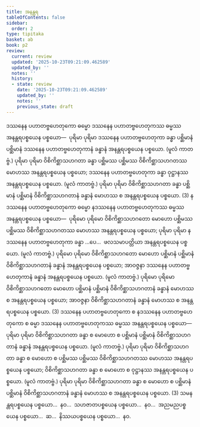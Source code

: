 ```yaml
---
title: အနန္တရ
tableOfContents: false
sidebar:
  order: 2
type: tipitaka
basket: ab
book: p2
review:
  current: review
  updated: '2025-10-23T09:21:09.462589'
  updated_by: ''
  notes: ''
  history:
  - state: review
    date: '2025-10-23T09:21:09.462589'
    updated_by: ''
    notes: ''
    previous_state: draft
---
```



<ReviewStatus review={frontmatter.review} showDetails={true} />

<HypothesisAnnotation frontmatter={frontmatter} />

<DynamicBreadcrumb />

<Division number="75" book="p2" e="ch" v="38" p="589">

<Paragraph number="4236" book="p2">
ဒဿနေန ပဟာတဗ္ဗဟေတုကော ဓမ္မော ဒဿနေန ပဟာတဗ္ဗဟေတုကဿ ဓမ္မဿ အနန္တရပစ္စယေန ပစ္စယော—  ပုရိမာ ပုရိမာ ဒဿနေန ပဟာတဗ္ဗဟေတုကာ ခန္ဓာ ပစ္ဆိမာနံ ပစ္ဆိမာနံ ဒဿနေန ပဟာတဗ္ဗဟေတုကာနံ ခန္ဓာနံ အနန္တရပစ္စယေန ပစ္စယော. (မူလံ ကာတဗ္ဗံ.) ပုရိမာ ပုရိမာ ဝိစိကိစ္ဆာသဟဂတာ ခန္ဓာ ပစ္ဆိမဿ ပစ္ဆိမဿ ဝိစိကိစ္ဆာသဟဂတဿ မောဟဿ အနန္တရပစ္စယေန ပစ္စယော; ဒဿနေန ပဟာတဗ္ဗဟေတုကာ ခန္ဓာ ဝုဋ္ဌာနဿ အနန္တရပစ္စယေန ပစ္စယော. (မူလံ ကာတဗ္ဗံ.) ပုရိမာ ပုရိမာ ဝိစိကိစ္ဆာသဟဂတာ ခန္ဓာ ပစ္ဆိမာနံ ပစ္ဆိမာနံ ဝိစိကိစ္ဆာသဟဂတာနံ ခန္ဓာနံ မောဟဿ စ အနန္တရပစ္စယေန ပစ္စယော. (3)
</Paragraph>

</Division>
<Division number="76" book="p2" e="ch" v="38" p="589">

<Paragraph number="4237" book="p2">
နဒဿနေန ပဟာတဗ္ဗဟေတုကော ဓမ္မော နဒဿနေန ပဟာတဗ္ဗဟေတုကဿ ဓမ္မဿ အနန္တရပစ္စယေန ပစ္စယော—  ပုရိမော ပုရိမော ဝိစိကိစ္ဆာသဟဂတော မောဟော ပစ္ဆိမဿ ပစ္ဆိမဿ ဝိစိကိစ္ဆာသဟဂတဿ မောဟဿ အနန္တရပစ္စယေန ပစ္စယော; ပုရိမာ ပုရိမာ နဒဿနေန ပဟာတဗ္ဗဟေတုကာ ခန္ဓာ …ပေ…  ဖလသမာပတ္တိယာ အနန္တရပစ္စယေန ပစ္စယော. (မူလံ ကာတဗ္ဗံ.) ပုရိမော ပုရိမော ဝိစိကိစ္ဆာသဟဂတော မောဟော ပစ္ဆိမာနံ ပစ္ဆိမာနံ ဝိစိကိစ္ဆာသဟဂတာနံ ခန္ဓာနံ အနန္တရပစ္စယေန ပစ္စယော; အာဝဇ္ဇနာ ဒဿနေန ပဟာတဗ္ဗဟေတုကာနံ ခန္ဓာနံ အနန္တရပစ္စယေန ပစ္စယော. (မူလံ ကာတဗ္ဗံ.) ပုရိမော ပုရိမော ဝိစိကိစ္ဆာသဟဂတော မောဟော ပစ္ဆိမာနံ ပစ္ဆိမာနံ ဝိစိကိစ္ဆာသဟဂတာနံ ခန္ဓာနံ မောဟဿ စ အနန္တရပစ္စယေန ပစ္စယော; အာဝဇ္ဇနာ ဝိစိကိစ္ဆာသဟဂတာနံ ခန္ဓာနံ မောဟဿ စ အနန္တရပစ္စယေန ပစ္စယော. (3)
</Paragraph>

</Division>
<Division number="77" book="p2" e="ch" v="38" p="590">

<Paragraph number="4238" book="p2">
ဒဿနေန ပဟာတဗ္ဗဟေတုကော စ နဒဿနေန ပဟာတဗ္ဗဟေတုကော စ ဓမ္မာ ဒဿနေန ပဟာတဗ္ဗဟေတုကဿ ဓမ္မဿ အနန္တရပစ္စယေန ပစ္စယော—  ပုရိမာ ပုရိမာ ဝိစိကိစ္ဆာသဟဂတာ ခန္ဓာ စ မောဟော စ ပစ္ဆိမာနံ ပစ္ဆိမာနံ ဝိစိကိစ္ဆာသဟဂတာနံ ခန္ဓာနံ အနန္တရပစ္စယေန ပစ္စယော. (မူလံ ကာတဗ္ဗံ.) ပုရိမာ ပုရိမာ ဝိစိကိစ္ဆာသဟဂတာ ခန္ဓာ စ မောဟော စ ပစ္ဆိမဿ ပစ္ဆိမဿ ဝိစိကိစ္ဆာသဟဂတဿ မောဟဿ အနန္တရပစ္စယေန ပစ္စယော; ဝိစိကိစ္ဆာသဟဂတာ ခန္ဓာ စ မောဟော စ ဝုဋ္ဌာနဿ အနန္တရပစ္စယေန ပစ္စယော. (မူလံ ကာတဗ္ဗံ.) ပုရိမာ ပုရိမာ ဝိစိကိစ္ဆာသဟဂတာ ခန္ဓာ စ မောဟော စ ပစ္ဆိမာနံ ပစ္ဆိမာနံ ဝိစိကိစ္ဆာသဟဂတာနံ ခန္ဓာနံ မောဟဿ စ အနန္တရပစ္စယေန ပစ္စယော. (3)
</Paragraph>

<Paragraph number="4239" book="p2">
သမနန္တရပစ္စယေန ပစ္စယော…  နဝ…  သဟဇာတပစ္စယေန ပစ္စယော…  နဝ…  အညမညပစ္စယေန ပစ္စယော…  ဆ…  နိဿယပစ္စယေန ပစ္စယော…  နဝ.
</Paragraph>
</Division>
